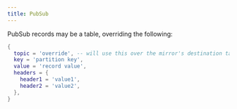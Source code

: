 ```yaml
---
title: PubSub
---
```

PubSub records may be a table, overriding the following:

```lua
{
  topic = 'override', -- will use this over the mirror's destination table
  key = 'partition key',
  value = 'record value',
  headers = {
    header1 = 'value1',
	header2 = 'value2',
  },
}
```
